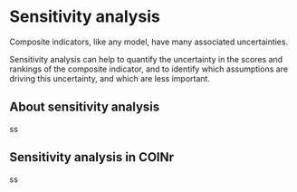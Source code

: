 # Sensitivity analysis

Composite indicators, like any model, have many associated uncertainties.

Sensitivity analysis can help to quantify the uncertainty in the scores and rankings of the composite indicator, and to identify which assumptions are driving this uncertainty, and which are less important.

## About sensitivity analysis

ss

## Sensitivity analysis in COINr

ss

